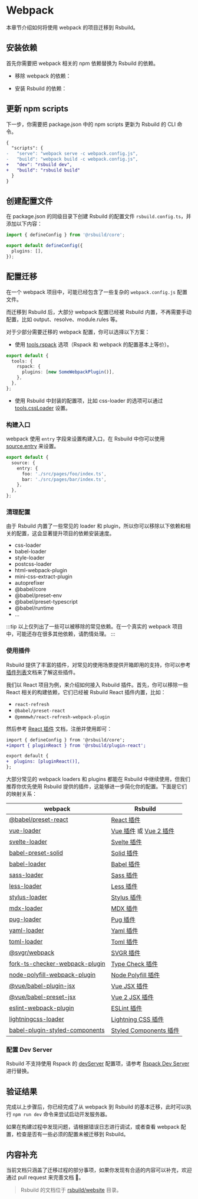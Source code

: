 # Webpack

本章节介绍如何将使用 webpack 的项目迁移到 Rsbuild。

## 安装依赖

首先你需要把 webpack 相关的 npm 依赖替换为 Rsbuild 的依赖。


- 移除 webpack 的依赖：

<PackageManagerTabs command="remove webpack webpack-cli webpack-dev-server" />

- 安装 Rsbuild 的依赖：

<PackageManagerTabs command="add @rsbuild/core -D" />

## 更新 npm scripts

下一步，你需要把 package.json 中的 npm scripts 更新为 Rsbuild 的 CLI 命令。

```diff title="package.json"
{
  "scripts": {
-   "serve": "webpack serve -c webpack.config.js",
-   "build": "webpack build -c webpack.config.js",
+   "dev": "rsbuild dev",
+   "build": "rsbuild build"
  }
}
```

## 创建配置文件

在 package.json 的同级目录下创建 Rsbuild 的配置文件 `rsbuild.config.ts`，并添加以下内容：

```ts title="rsbuild.config.ts"
import { defineConfig } from '@rsbuild/core';

export default defineConfig({
  plugins: [],
});
```

## 配置迁移

在一个 webpack 项目中，可能已经包含了一些复杂的 `webpack.config.js` 配置文件。

而迁移到 Rsbuild 后，大部分 webpack 配置已经被 Rsbuild 内置，不再需要手动配置，比如 output、resolve、module.rules 等。

对于少部分需要迁移的 webpack 配置，你可以选择以下方案：

- 使用 [tools.rspack](/config/tools/rspack) 选项（Rspack 和 webpack 的配置基本上等价）。

```ts title="rsbuild.config.ts"
export default {
  tools: {
    rspack: {
      plugins: [new SomeWebpackPlugin()],
    },
  },
};
```

- 使用 Rsbuild 中封装的配置项，比如 css-loader 的选项可以通过 [tools.cssLoader](/config/tools/css-loader) 设置。

### 构建入口

webpack 使用 `entry` 字段来设置构建入口，在 Rsbuild 中你可以使用 [source.entry](/config/source/entry) 来设置。

```ts title="rsbuild.config.ts"
export default {
  source: {
    entry: {
      foo: './src/pages/foo/index.ts',
      bar: './src/pages/bar/index.ts',
    },
  },
};
```

### 清理配置

由于 Rsbuild 内置了一些常见的 loader 和 plugin，所以你可以移除以下依赖和相关的配置，这会显著提升项目的依赖安装速度。

- css-loader
- babel-loader
- style-loader
- postcss-loader
- html-webpack-plugin
- mini-css-extract-plugin
- autoprefixer
- @babel/core
- @babel/preset-env
- @babel/preset-typescript
- @babel/runtime
- ...

:::tip
以上仅列出了一些可以被移除的常见依赖。在一个真实的 webpack 项目中，可能还存在很多其他依赖，请酌情处理。
:::

### 使用插件

Rsbuild 提供了丰富的插件，对常见的使用场景提供开箱即用的支持，你可以参考[插件列表](/plugins/list/index)文档来了解这些插件。

我们以 React 项目为例，来介绍如何接入 Rsbuild 插件。首先，你可以移除一些 React 相关的构建依赖，它们已经被 Rsbuild React 插件内置，比如：

- `react-refresh`
- `@babel/preset-react`
- `@pmmmwh/react-refresh-webpack-plugin`

然后参考 [React 插件](/plugins/list/plugin-react) 文档，注册并使用即可：

```diff
import { defineConfig } from '@rsbuild/core';
+import { pluginReact } from '@rsbuild/plugin-react';

export default {
+  plugins: [pluginReact()],
};
```

大部分常见的 webpack loaders 和 plugins 都能在 Rsbuild 中继续使用，但我们推荐你优先使用 Rsbuild 提供的插件，这能够进一步简化你的配置。下面是它们的映射关系：

| webpack                                                                                        | Rsbuild                                                                         |
| ---------------------------------------------------------------------------------------------- | ------------------------------------------------------------------------------- |
| [@babel/preset-react](https://www.npmjs.com/package/@babel/preset-react)                       | [React 插件](/plugins/list/plugin-react)                                        |
| [vue-loader](https://www.npmjs.com/package/vue-loader)                                         | [Vue 插件](/plugins/list/plugin-vue) 或 [Vue 2 插件](/plugins/list/plugin-vue2) |
| [svelte-loader](https://www.npmjs.com/package/svelte-loader)                                   | [Svelte 插件](/plugins/list/plugin-svelte)                                      |
| [babel-preset-solid](https://www.npmjs.com/package/babel-preset-solid)                         | [Solid 插件](/plugins/list/plugin-solid)                                        |
| [babel-loader](https://www.npmjs.com/package/babel-loader)                                     | [Babel 插件](/plugins/list/plugin-babel)                                        |
| [sass-loader](https://www.npmjs.com/package/sass-loader)                                       | [Sass 插件](/plugins/list/plugin-sass)                                          |
| [less-loader](https://www.npmjs.com/package/less-loader)                                       | [Less 插件](/plugins/list/plugin-less)                                          |
| [stylus-loader](https://www.npmjs.com/package/stylus-loader)                                   | [Stylus 插件](/plugins/list/plugin-stylus)                                      |
| [mdx-loader](https://www.npmjs.com/package/mdx-loader)                                         | [MDX 插件](https://github.com/rspack-contrib/rsbuild-plugin-mdx)                |
| [pug-loader](https://www.npmjs.com/package/pug-loader)                                         | [Pug 插件](/plugins/list/plugin-pug)                                            |
| [yaml-loader](https://www.npmjs.com/package/yaml-loader)                                       | [Yaml 插件](https://github.com/rspack-contrib/rsbuild-plugin-yaml)              |
| [toml-loader](https://www.npmjs.com/package/toml-loader)                                       | [Toml 插件](https://github.com/rspack-contrib/rsbuild-plugin-toml)              |
| [@svgr/webpack](https://www.npmjs.com/package/@svgr/webpack)                                   | [SVGR 插件](/plugins/list/plugin-svgr)                                          |
| [fork-ts-checker-webpack-plugin](https://www.npmjs.com/package/fork-ts-checker-webpack-plugin) | [Type Check 插件](/plugins/list/plugin-type-check)                              |
| [node-polyfill-webpack-plugin](https://www.npmjs.com/package/node-polyfill-webpack-plugin)     | [Node Polyfill 插件](/plugins/list/plugin-node-polyfill)                        |
| [@vue/babel-plugin-jsx](https://www.npmjs.com/package/@vue/babel-plugin-jsx)                   | [Vue JSX 插件](/plugins/list/plugin-vue-jsx)                                    |
| [@vue/babel-preset-jsx](https://www.npmjs.com/package/@vue/babel-preset-jsx)                   | [Vue 2 JSX 插件](/plugins/list/plugin-vue2-jsx)                                 |
| [eslint-webpack-plugin](https://www.npmjs.com/package/eslint-webpack-plugin)                   | [ESLint 插件](/plugins/list/plugin-eslint)                                      |
| [lightningcss-loader](https://www.npmjs.com/package/lightningcss-loader)                       | [Lightning CSS 插件](/plugins/list/plugin-lightningcss)                         |
| [babel-plugin-styled-components](https://www.npmjs.com/package/babel-plugin-styled-components) | [Styled Components 插件](/plugins/list/plugin-styled-components)                |

### 配置 Dev Server

Rsbuild 不支持使用 Rspack 的 [devServer](https://rspack.dev/config/dev-server) 配置项，请参考 [Rspack Dev Server](/guide/basic/server#rspack-dev-server) 进行替换。

## 验证结果

完成以上步骤后，你已经完成了从 webpack 到 Rsbuild 的基本迁移，此时可以执行 `npm run dev` 命令来尝试启动开发服务器。

如果在构建过程中发现问题，请根据错误日志进行调试，或者查看 webpack 配置，检查是否有一些必须的配置未被迁移到 Rsbuild。

## 内容补充

当前文档只涵盖了迁移过程的部分事项，如果你发现有合适的内容可以补充，欢迎通过 pull request 来完善文档 🤝。

> Rsbuild 的文档位于 [rsbuild/website](https://github.com/web-infra-dev/rsbuild/tree/main/website) 目录。
